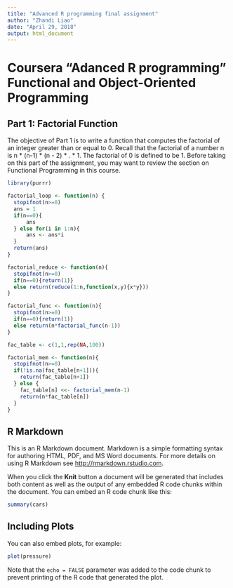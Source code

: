 ```yaml
---
title: "Advanced R programming final assignment"
author: "Zhandi Liao"
date: "April 29, 2018"
output: html_document
---
```

Coursera "Adanced R programming" Functional and Object-Oriented Programming
==================================================================================
## Part 1: Factorial Function

The objective of Part 1 is to write a function that computes the factorial of an integer greater than or equal to 0. Recall that the factorial of a number n is n * (n-1) * (n - 2) * . * 1. The factorial of 0 is defined to be 1. Before taking on this part of the assignment, you may want to review the section on Functional Programming in this course.
```r
library(purrr)

factorial_loop <- function(n) {
  stopifnot(n>=0)
  ans = 1
  if(n==0){
      ans
  } else for(i in 1:n){
      ans <- ans*i
  }
  return(ans)
}

factorial_reduce <- function(n){
  stopifnot(n>=0)
  if(n==0){return(1)}
  else return(reduce(1:n,function(x,y){x*y}))
}

factorial_func <- function(n){
  stopifnot(n>=0)
  if(n==0){return(1)}
  else return(n*factorial_func(n-1))
}

fac_table <- c(1,1,rep(NA,100))

factorial_mem <- function(n){
  stopifnot(n>=0)
  if(!is.na(fac_table[n+1])){
    return(fac_table[n+1])
  } else {
    fac_table[n] <<- factorial_mem(n-1)
    return(n*fac_table[n])
  }
}
```

## R Markdown

This is an R Markdown document. Markdown is a simple formatting syntax for authoring HTML, PDF, and MS Word documents. For more details on using R Markdown see <http://rmarkdown.rstudio.com>.

When you click the **Knit** button a document will be generated that includes both content as well as the output of any embedded R code chunks within the document. You can embed an R code chunk like this:

```r
summary(cars)
```

## Including Plots

You can also embed plots, for example:

```r
plot(pressure)
```

Note that the `echo = FALSE` parameter was added to the code chunk to prevent printing of the R code that generated the plot.
